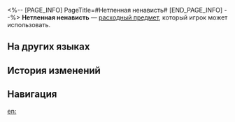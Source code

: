 <%-- [PAGE_INFO]
PageTitle=#Нетленная ненависть#
[END_PAGE_INFO] --%>
{{Расходный предмет Инфобокс
|id          = 408615
|Изображения = Предмет Нетленная ненависть.png
|Тип         = Расходные предметы силы атаки
|Редкость    = 3
|Эффект      = Повышает урон всех союзников на 20% в следующем бою.
|Описание    = Если вы это читаете, прислушайтесь к следующему совету: отправьте сообщение своему врагу и скажите, что вы его простили.
|Рецепт      = 
|Источник1   = [[Торговый дом Мира грёз]]
|Источник2   = 
|Источник3   = 
}}
{{Описание|''«Наша жизнь слишком коротка, чтобы тратить её на распри».''}}
'''Нетленная ненависть''' — [[расходный предмет]], который игрок может использовать.

==На других языках==
{{На других языках
|en   = Everlasting Hatred
|zhs  = 至死不渝的恨
|zht  = 至死不渝的恨
|ja   = 死んでも消えない恨み
|ko   = 끝없는 원한
|es   = Odio hasta la muerte
|fr   = Haine au-delà de la mort
|ru   = Нетленная ненависть
|th   = ความชังตราบจนวันตาย
|vi   = Mối Thù Đến Chết Không Phai
|de   = Nicht endender Hass
|id   = Everlasting Hatred
|pt   = Ódio Eterno
}}

==История изменений==
{{История изменений|3.5}}

==Навигация==
{{Расходные предметы Навбокс}}

[[en:]]